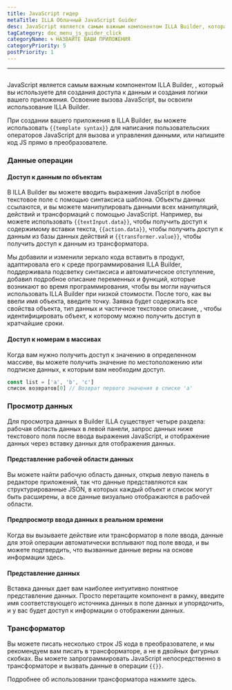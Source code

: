 ```yaml
---
title: JavaScript гидер
metaTitle: ILLA Облачный JavaScript Guider
desc: JavaScript является самым важным компонентом ILLA Builder, которая является инструментом, используемым для создания доступа к данным и создания логики вашего приложения
tagCategory: doc_menu_js_guider_click
categoryName: 🌀 НАЗВАЙТЕ ВАШИ ПРИЛОЖЕНИЯ
categoryPriority: 5
postPriority: 1
---
```


* * *

## <Heading hidden>JavaScript гидер</Heading>

JavaScript является самым важным компонентом ILLA Builder, , который вы используете для создания доступа к данным и создания логики вашего приложения. Освоение вызова JavaScript, вы освоили использование ILLA Builder.

При создании вашего приложения в ILLA Builder, вы можете использовать `{{template syntax}}` для написания пользовательских операторов JavaScript для вызова и управления данными, или напишите код JS прямо в преобразователе.

### Данные операции

#### Доступ к данным по объектам

В ILLA Builder вы можете вводить выражения JavaScript в любое текстовое поле с помощью синтаксиса шаблона. Объекты данных ссылаются, и вы можете манипулировать данными всех манипуляций, действий и трансформаций с помощью JavaScript. Например, вы можете использовать `{{textInput.data}}`, чтобы получить доступ к содержимому вставки текста, `{{action.data}}`, чтобы получить доступ к данным из базы данных действий и `{{transformer.value}}`, чтобы получить доступ к данным из трансформатора.

Мы добавили и изменили зеркало кода вставить в продукт, адаптировала его к среде программирования ILLA Builder, поддерживала подсветку синтаксиса и автоматическое отступление, добавил подробное описание переменных и функций, которые возникают во время программирования, чтобы вы могли научиться использовать ILLA Builder при низкой стоимости. После того, как вы ввели имя объекта, введите точку. Заявка будет содержать все свойства объекта, тип данных и частичное текстовое описание, , чтобы идентифицировать объект, к которому можно получить доступ в кратчайшие сроки.

#### Доступ к номерам в массивах

Когда вам нужно получить доступ к значению в определенном массиве, вы можете получить значение по местоположению или подписке данных, к которым вам необходим доступ.

```javascript
const list = ['a', 'b', 'c']
список возвратов[0] // Возврат первого значения в списке 'a'
```

### Просмотр данных

Для просмотра данных в Builder ILLA существует четыре раздела: рабочая область данных в левой панели, запрос данных ниже текстового поля после ввода выражения JavaScript, и отображение данных через вставку данных для отображения данных.

#### Представление рабочей области данных

Вы можете найти рабочую область данных, открыв левую панель в редакторе приложений, так что данные представляются как структурированные JSON, в которых каждый объект и список могут быть расширены, а все данные визуально отображаются в рабочей области.

[//]: # "[图片]"

#### Предпросмотр ввода данных в реальном времени

Когда вы вызываете действие или трансформатор в поле ввода, данные для этой операции автоматически всплывают под поле ввода, и вы можете подтвердить, что вызванные данные верны на основе информации здесь.

[//]: # "[图片]"

#### Представление данных

Вставка данных дает вам наиболее интуитивно понятное представление данных. Просто перетащите компонент в рамку, введите имя соответствующего источника данных в поле данных и упорядочить, и у вас будет доступ к информации о отображении данных.

[//]: # "[图片]"

### Трансформатор

Вы можете писать несколько строк JS кода в преобразователе, и мы рекомендуем вам писать в трансформаторе, а не в двойных фигурных скобках. Вы можете запрограммировать JavaScript непосредственно в трансформаторе и вызвать данные в операции `{{}}`.

Подробнее об использовании трансформатора нажмите здесь.
